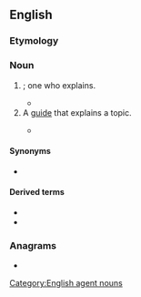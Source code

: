 ==English==

===Etymology===
{{suffix|en|explain|er}}

===Noun===
{{en-noun}}

# {{agent noun of|en|explain}}; one who explains.
#* {{quote-text|en|year=2006|author=Owen Hargie|title=The Handbook of Communication Skills|page=200|passage=To be a skilled '''explainer''', one has also to take account of the explainees, and their social and cultural backgrounds, motivations, linguistic ability, and previous knowledge – and plan accordingly before embarking upon the explanation.}}
# A [[guide]] that explains a topic.
#: {{ux|en|Confused by the Olympics? Here's an '''explainer'''.}}
#* {{quote-web|en|url=https://www.theguardian.com/media/2021/dec/13/skewering-no-10-over-christmas-parties-has-made-ros-atkins-a-bbc-star|title=Skewering No 10 over Christmas parties has made Ros Atkins a BBC star|date=2021-12-13|accessdate=2022-09-14|work=The Guardian|author=Alexandra Topping|passage=In a series of short '''explainers,''' the BBC News Channel’s Outside Source presenter has repeatedly skewered the Boris Johnson administration, while never coming within striking distance of seeming to have an opinion.}}

====Synonyms====
* {{l|en|explanator}}

====Derived terms====
* {{l|en|Irving the Explainer}}
* {{l|en|Morris the Explainer}}

===Anagrams===
* {{anagrams|en|a=aeeilnprx|re-explain|reexplain}}

[[Category:English agent nouns]]